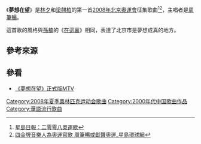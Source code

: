 《'''夢想在望'''》是[[林夕|林夕]]和[[梁翹柏|梁翹柏]]的第一首[[2008年北京奧運會|2008年北京奧運會]]征集歌曲<ref>[http://hk.news.yahoo.com/article/080811/3/7n8n.html 星島日報：二零零八奧運歌]</ref><ref>[http://www.stnn.cc:82/ent_focus/200705/t20070515_537272.html 四金牌音樂人為奧運寫歌 周筆暢或獻聲奧運_星島環球網]{{dead link|date=2018年3月 |bot=InternetArchiveBot |fix-attempted=yes }}</ref>，主唱者是[[周筆暢|周筆暢]]。

這首歌的風格與[[孫楠|孫楠]]的《[[在這裏|在這裏]]》相同，表達了北京市是夢想成真的地方。

==參考來源==
<div class="references-small">
<references />
</div>

==參看==
*[https://web.archive.org/web/20080907014332/http://www.beijing2008.cn/video/promotional/mengxiangzaiwang/ 《夢想在望》正式版MTV]
{{Song-stub}}
[[Category:2008年夏季奧林匹克运动会歌曲|Category:2008年夏季奧林匹克运动会歌曲]]
[[Category:2000年代中国歌曲作品|Category:2000年代中国歌曲作品]]
[[Category:華語流行歌曲|Category:華語流行歌曲]]